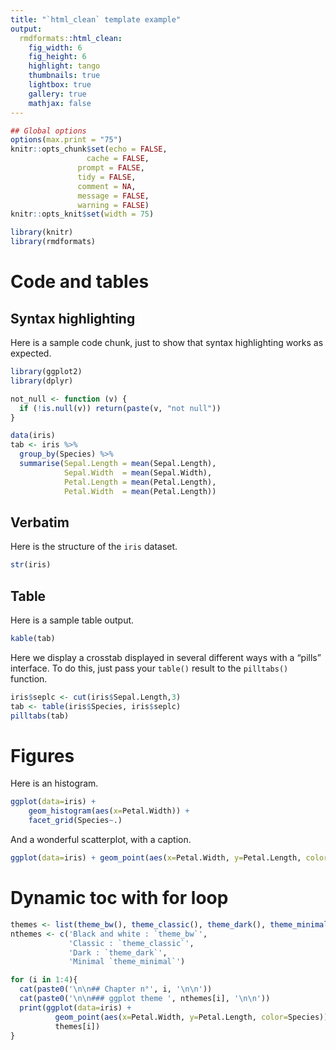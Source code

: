 ```yaml
---
title: "`html_clean` template example"
output:
  rmdformats::html_clean:
    fig_width: 6
    fig_height: 6
    highlight: tango
    thumbnails: true
    lightbox: true
    gallery: true
    mathjax: false
---
```



```r

## Global options
options(max.print = "75")
knitr::opts_chunk$set(echo = FALSE,
	             cache = FALSE,
               prompt = FALSE,
               tidy = FALSE,
               comment = NA,
               message = FALSE,
               warning = FALSE)
knitr::opts_knit$set(width = 75)
```

```r
library(knitr)
library(rmdformats)
```

# Code and tables

## Syntax highlighting

Here is a sample code chunk, just to show that syntax highlighting works as expected.

```r
library(ggplot2)
library(dplyr)

not_null <- function (v) {
  if (!is.null(v)) return(paste(v, "not null"))
}

data(iris)
tab <- iris %>%
  group_by(Species) %>%
  summarise(Sepal.Length = mean(Sepal.Length),
            Sepal.Width  = mean(Sepal.Width),
            Petal.Length = mean(Petal.Length),
            Petal.Width  = mean(Petal.Length))
```


## Verbatim

Here is the structure of the `iris` dataset.

```r
str(iris)
```

## Table

Here is a sample table output.

```r

kable(tab)

```

Here we display a crosstab displayed in several different ways with a "pills"
interface. To do this, just pass your `table()` result to the `pilltabs()`
function.

```r

iris$seplc <- cut(iris$Sepal.Length,3)
tab <- table(iris$Species, iris$seplc)
pilltabs(tab)

```


# Figures

Here is an histogram.

```r
ggplot(data=iris) +
    geom_histogram(aes(x=Petal.Width)) +
    facet_grid(Species~.)

```

And a wonderful scatterplot, with a caption.

```r
ggplot(data=iris) + geom_point(aes(x=Petal.Width, y=Petal.Length, color=Species))
```

# Dynamic toc with for loop


```r

themes <- list(theme_bw(), theme_classic(), theme_dark(), theme_minimal())
nthemes <- c('Black and white : `theme_bw`', 
             'Classic : `theme_classic`', 
             'Dark : `theme_dark`', 
             'Minimal `theme_minimal`')

for (i in 1:4){
  cat(paste0('\n\n## Chapter n°', i, '\n\n'))
  cat(paste0('\n\n### ggplot theme ', nthemes[i], '\n\n'))
  print(ggplot(data=iris) + 
          geom_point(aes(x=Petal.Width, y=Petal.Length, color=Species)) + 
          themes[i])
}
```

